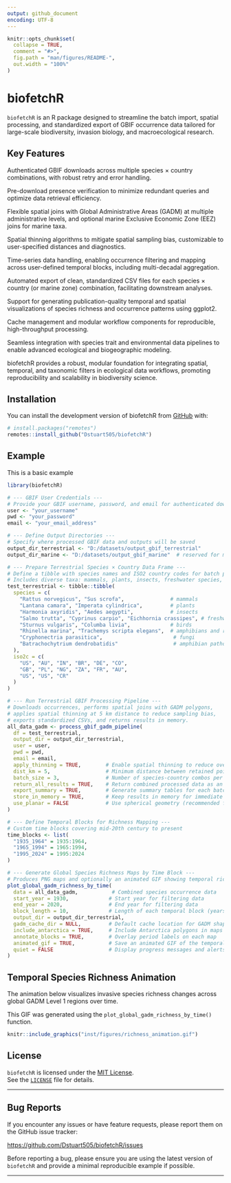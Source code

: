 ```yaml
---
output: github_document
encoding: UTF-8
---
```


<!-- README.md is generated from README.Rmd. Please edit that file -->

```r
knitr::opts_chunk$set(
  collapse = TRUE,
  comment = "#>",
  fig.path = "man/figures/README-",
  out.width = "100%"
)
```

# biofetchR

<!-- badges: start -->
<!-- badges: end -->

`biofetchR` is an R package designed to streamline the batch import, spatial processing, and standardized export of GBIF occurrence data tailored for large-scale biodiversity, invasion biology, and macroecological research.

## Key Features
Authenticated GBIF downloads across multiple species × country combinations, with robust retry and error handling.

Pre-download presence verification to minimize redundant queries and optimize data retrieval efficiency.

Flexible spatial joins with Global Administrative Areas (GADM) at multiple administrative levels, and optional marine Exclusive Economic Zone (EEZ) joins for marine taxa.

Spatial thinning algorithms to mitigate spatial sampling bias, customizable to user-specified distances and diagnostics.

Time-series data handling, enabling occurrence filtering and mapping across user-defined temporal blocks, including multi-decadal aggregation.

Automated export of clean, standardized CSV files for each species × country (or marine zone) combination, facilitating downstream analyses.

Support for generating publication-quality temporal and spatial visualizations of species richness and occurrence patterns using ggplot2.

Cache management and modular workflow components for reproducible, high-throughput processing.

Seamless integration with species trait and environmental data pipelines to enable advanced ecological and biogeographic modeling.

biofetchR provides a robust, modular foundation for integrating spatial, temporal, and taxonomic filters in ecological data workflows, promoting reproducibility and scalability in biodiversity science.

## Installation

You can install the development version of biofetchR from [GitHub](https://github.com/) with:

``` r
# install.packages("remotes")
remotes::install_github("Dstuart505/biofetchR")
```

## Example

This is a basic example

```r

library(biofetchR)

# --- GBIF User Credentials ---
# Provide your GBIF username, password, and email for authenticated downloads
user <- "your_username"
pwd <- "your_password"
email <- "your_email_address"

# --- Define Output Directories ---
# Specify where processed GBIF data and outputs will be saved
output_dir_terrestrial <- "D:/datasets/output_gbif_terrestrial"
output_dir_marine <- "D:/datasets/output_gbif_marine"  # reserved for marine species pipeline

# --- Prepare Terrestrial Species × Country Data Frame ---
# Define a tibble with species names and ISO2 country codes for batch processing
# Includes diverse taxa: mammals, plants, insects, freshwater species, birds, herpetofauna, fungi, and pathogens
test_terrestrial <- tibble::tibble(
  species = c(
    "Rattus norvegicus", "Sus scrofa",               # mammals
    "Lantana camara", "Imperata cylindrica",         # plants
    "Harmonia axyridis", "Aedes aegypti",            # insects
    "Salmo trutta", "Cyprinus carpio", "Eichhornia crassipes", # freshwater species
    "Sturnus vulgaris", "Columba livia",             # birds
    "Rhinella marina", "Trachemys scripta elegans",  # amphibians and reptiles
    "Cryphonectria parasitica",                       # fungi
    "Batrachochytrium dendrobatidis"                  # amphibian pathogen
  ),
  iso2c = c(
    "US", "AU", "IN", "BR", "DE", "CO",
    "GB", "PL", "NG", "ZA", "FR", "AU",
    "US", "US", "CR"
  )
)

# --- Run Terrestrial GBIF Processing Pipeline ---
# Downloads occurrences, performs spatial joins with GADM polygons,
# applies spatial thinning at 5 km distance to reduce sampling bias,
# exports standardized CSVs, and returns results in memory.
all_data_gadm <- process_gbif_gadm_pipeline(
  df = test_terrestrial,
  output_dir = output_dir_terrestrial,
  user = user,
  pwd = pwd,
  email = email,
  apply_thinning = TRUE,        # Enable spatial thinning to reduce oversampling bias
  dist_km = 5,                  # Minimum distance between retained points (km)
  batch_size = 3,               # Number of species-country combos per GBIF download batch
  return_all_results = TRUE,    # Return combined processed data as an sf object
  export_summary = TRUE,        # Generate summary tables for each batch
  store_in_memory = TRUE,       # Keep results in memory for immediate use
  use_planar = FALSE            # Use spherical geometry (recommended for global data)
)

# --- Define Temporal Blocks for Richness Mapping ---
# Custom time blocks covering mid-20th century to present
time_blocks <- list(
  "1935_1964" = 1935:1964,
  "1965_1994" = 1965:1994,
  "1995_2024" = 1995:2024
)

# --- Generate Global Species Richness Maps by Time Block ---
# Produces PNG maps and optionally an animated GIF showing temporal richness changes
plot_global_gadm_richness_by_time(
  data = all_data_gadm,           # Combined species occurrence data
  start_year = 1930,             # Start year for filtering data
  end_year = 2020,               # End year for filtering data
  block_length = 10,             # Length of each temporal block (years)
  output_dir = output_dir_terrestrial,
  gadm_cache_dir = NULL,         # Default cache location for GADM shapefiles
  include_antarctica = TRUE,     # Include Antarctica polygons in maps
  annotate_blocks = TRUE,        # Overlay period labels on each map
  animated_gif = TRUE,           # Save an animated GIF of the temporal sequence (requires 'magick')
  quiet = FALSE                  # Display progress messages and alerts
)


```

## Temporal Species Richness Animation

The animation below visualizes invasive species richness changes across global GADM Level 1 regions over time. 

This GIF was generated using the `plot_global_gadm_richness_by_time()` function.

```r
knitr::include_graphics("inst/figures/richness_animation.gif")
```

## License

`biofetchR` is licensed under the [MIT License](https://opensource.org/licenses/MIT).  
See the [`LICENSE`](LICENSE) file for details.

---

## Bug Reports

If you encounter any issues or have feature requests, please report them on the GitHub issue tracker:  

[https://github.com/Dstuart505/biofetchR/issues](https://github.com/Dstuart505/biofetchR/issues)

Before reporting a bug, please ensure you are using the latest version of `biofetchR` and provide a minimal reproducible example if possible.

---

